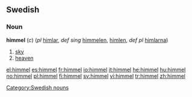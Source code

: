 ==Swedish==
===Noun===
'''himmel''' (''c'') (''pl'' [[himlar]], ''def sing''  [[himmelen]], [[himlen]], ''def pl'' [[himlarna]])

#[[sky]]
#[[heaven]]

[[Category:Swedish nouns]]

[[el:himmel]]
[[es:himmel]]
[[fr:himmel]]
[[io:himmel]]
[[it:himmel]]
[[he:himmel]]
[[hu:himmel]]
[[no:himmel]]
[[pl:himmel]]
[[fi:himmel]]
[[sv:himmel]]
[[vi:himmel]]
[[tr:himmel]]
[[zh:himmel]]